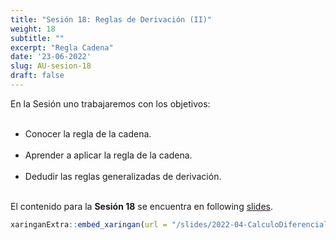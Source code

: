 ```yaml
---
title: "Sesión 18: Reglas de Derivación (II)"
weight: 18
subtitle: ""
excerpt: "Regla Cadena"
date: '23-06-2022'
slug: AU-sesion-18
draft: false
---
```


En la Sesión uno trabajaremos con los objetivos:<br/><br/>

 * Conocer la regla de la cadena. <br/><br/>
 * Aprender a aplicar la regla de la cadena. <br/><br/>
 * Dedudir las reglas generalizadas de derivación. <br/><br/>
 

 
El contenido para la **Sesión 18** se encuentra en following [slides](/slides/2022-04-CalculoDiferencial/AU-sesion-18).

```r
xaringanExtra::embed_xaringan(url = "/slides/2022-04-CalculoDiferencial/AU-sesion-18", ratio = "4:3")
```